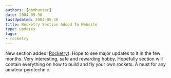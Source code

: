 ```yaml
---
authors: [gbmhunter]
date: 2004-05-30
lastUpdated: 2004-05-30
title: Rocketry Section Added To Website
type: updates
tags:
- rocketry
---
```



New section added! <a href="/pyrotechnics/rocketry">Rocketry</a>). Hope to see major updates to it in the few months. Very interesting, safe and rewarding hobby. Hopefully section will contain everything on how to build and fly your own rockets. A must for any amateur pyrotechnic.
